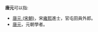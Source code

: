 '''唐元'''可以指:
* [[唐元_(宋朝)|唐元 (宋朝)]]，宋[[雍熙|雍熙]]進士，官屯田員外郎。
* [[唐元|唐元]]，元朝學者。

{{Disambig|cat=二字唐姓人名消歧义|yuan}}
